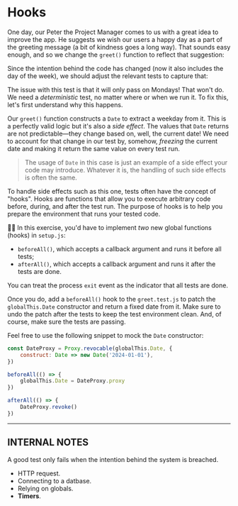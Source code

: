 # Hooks

One day, our Peter the Project Manager comes to us with a great idea to improve the app. He suggests we wish our users a happy day as a part of the greeting message (a bit of kindness goes a long way). That sounds easy enough, and so we change the `greet()` function to reflect that suggestion:

<CodeFile file="greet.js" range="1-5" highlight="4" />

Since the intention behind the code has changed (now it also includes the day of the week), we should adjust the relevant tests to capture that:

<CodeFile file="greet.test.js" range="1-5" highlight="4" />

The issue with this test is that it will only pass on Mondays! That won't do. We need a _deterministic_ test, no matter where or when we run it. To fix this, let's first understand why this happens.

Our `greet()` function constructs a `Date` to extract a weekday from it. This is a perfectly valid logic but it's also a _side effect_. The values that `Date` returns are not predictable—they change based on, well, the current date! We need to account for that change in our test by, somehow, _freezing_ the current date and making it return the same value on every test run.

> The usage of `Date` in this case is just an example of a side effect your code may introduce. Whatever it is, the handling of such side effects is often the same.

To handle side effects such as this one, tests often have the concept of "hooks". Hooks are functions that allow you to execute arbitrary code before, during, and after the test run. The purpose of hooks is to help you prepare the environment that runs your tested code.

👨‍💼 In this exercise, you'd have to implement _two_ new global functions (hooks) in `setup.js`:

- `beforeAll()`, which accepts a callback argument and runs it before all tests;
- `afterAll()`, which accepts a callback argument and runs it after the tests are done.

<callout-info>You can treat the process `exit` event as the indicator that all tests are done.</callout-info>

Once you do, add a `beforeAll()` hook to the `greet.test.js` to patch the `globalThis.Date` constructor and return a fixed date from it. Make sure to undo the patch after the tests to keep the test environment clean. And, of course, make sure the tests are passing.

Feel free to use the following snippet to mock the `Date` constructor:

```js nocopy
const DateProxy = Proxy.revocable(globalThis.Date, {
	construct: Date => new Date('2024-01-01'),
})

beforeAll(() => {
	globalThis.Date = DateProxy.proxy
})

afterAll(() => {
	DateProxy.revoke()
})
```

---

## INTERNAL NOTES

<callout-success class="important">A good test only fails when the intention behind the system is breached.</callout-success>

- HTTP request.
- Connecting to a datbase.
- Relying on globals.
- **Timers**.

```

```
